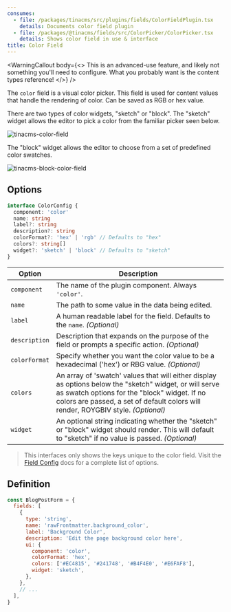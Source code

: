 ```yaml
---
consumes:
  - file: /packages/tinacms/src/plugins/fields/ColorFieldPlugin.tsx
    details: Documents color field plugin
  - file: /packages/@tinacms/fields/src/ColorPicker/ColorPicker.tsx
    details: Shows color field in use & interface
title: Color Field
---
```


<WarningCallout
  body={<>
    This is an advanced-use feature, and likely not something you'll need to configure. What you probably want is the content types reference!
  </>}
/>

The `color` field is a visual color picker. This field is used for content values that handle the rendering of color. Can be saved as RGB or hex value.

There are two types of color widgets, "sketch" or "block". The "sketch" widget allows the editor to pick a color from the familiar picker seen below.

![tinacms-color-field](/img/fields/color.jpg)

The "block" widget allows the editor to choose from a set of predefined color swatches.

![tinacms-block-color-field](/img/fields/block-color-field.png)

## Options

```typescript
interface ColorConfig {
  component: 'color'
  name: string
  label?: string
  description?: string
  colorFormat?: 'hex' | 'rgb' // Defaults to "hex"
  colors?: string[]
  widget?: 'sketch' | 'block' // Defaults to "sketch"
}
```

| Option        | Description                                                                                                                                                                                                                                  |
| ------------- | -------------------------------------------------------------------------------------------------------------------------------------------------------------------------------------------------------------------------------------------- |
| `component`   | The name of the plugin component. Always `'color'`.                                                                                                                                                                                          |
| `name`        | The path to some value in the data being edited.                                                                                                                                                                                             |
| `label`       | A human readable label for the field. Defaults to the `name`. *(Optional)*                                                                                                                                                                   |
| `description` | Description that expands on the purpose of the field or prompts a specific action. *(Optional)*                                                                                                                                              |
| `colorFormat` | Specify whether you want the color value to be a hexadecimal ('hex') or RBG value. *(Optional)*                                                                                                                                              |
| `colors`      | An array of 'swatch' values that will either display as options below the "sketch" widget, or will serve as swatch options for the "block" widget. If no colors are passed, a set of default colors will render, ROYGBIV style. *(Optional)* |
| `widget`      | An optional string indicating whether the "sketch" or "block" widget should render. This will default to "sketch" if no value is passed. *(Optional)*                                                                                        |

> This interfaces only shows the keys unique to the color field. Visit the [Field Config](https://tina.io/docs/extending-tina/custom-field-components/#default-field-plugins "field configuration link") docs for a complete list of options.

## Definition

```javascript
const BlogPostForm = {
  fields: [
    {
      type: 'string',
      name: 'rawFrontmatter.background_color',
      label: 'Background Color',
      description: 'Edit the page background color here',
      ui: {
        component: 'color',
        colorFormat: 'hex',
        colors: ['#EC4815', '#241748', '#B4F4E0', '#E6FAF8'],
        widget: 'sketch',
      },
    },
    // ...
  ],
}
```
